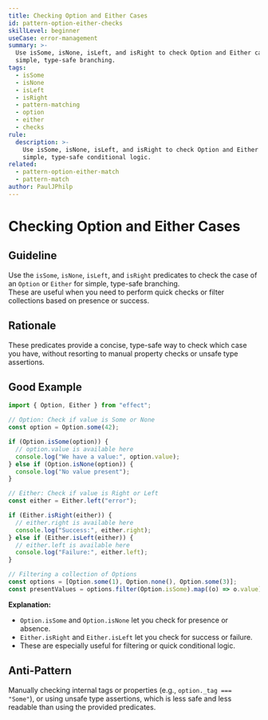 ```yaml
---
title: Checking Option and Either Cases
id: pattern-option-either-checks
skillLevel: beginner
useCase: error-management
summary: >-
  Use isSome, isNone, isLeft, and isRight to check Option and Either cases for
  simple, type-safe branching.
tags:
  - isSome
  - isNone
  - isLeft
  - isRight
  - pattern-matching
  - option
  - either
  - checks
rule:
  description: >-
    Use isSome, isNone, isLeft, and isRight to check Option and Either cases for
    simple, type-safe conditional logic.
related:
  - pattern-option-either-match
  - pattern-match
author: PaulJPhilp
---
```


# Checking Option and Either Cases

## Guideline

Use the `isSome`, `isNone`, `isLeft`, and `isRight` predicates to check the case of an `Option` or `Either` for simple, type-safe branching.  
These are useful when you need to perform quick checks or filter collections based on presence or success.

## Rationale

These predicates provide a concise, type-safe way to check which case you have, without resorting to manual property checks or unsafe type assertions.

## Good Example

```typescript
import { Option, Either } from "effect";

// Option: Check if value is Some or None
const option = Option.some(42);

if (Option.isSome(option)) {
  // option.value is available here
  console.log("We have a value:", option.value);
} else if (Option.isNone(option)) {
  console.log("No value present");
}

// Either: Check if value is Right or Left
const either = Either.left("error");

if (Either.isRight(either)) {
  // either.right is available here
  console.log("Success:", either.right);
} else if (Either.isLeft(either)) {
  // either.left is available here
  console.log("Failure:", either.left);
}

// Filtering a collection of Options
const options = [Option.some(1), Option.none(), Option.some(3)];
const presentValues = options.filter(Option.isSome).map((o) => o.value); // [1, 3]
```

**Explanation:**  
- `Option.isSome` and `Option.isNone` let you check for presence or absence.
- `Either.isRight` and `Either.isLeft` let you check for success or failure.
- These are especially useful for filtering or quick conditional logic.

## Anti-Pattern

Manually checking internal tags or properties (e.g., `option._tag === "Some"`), or using unsafe type assertions, which is less safe and less readable than using the provided predicates.
